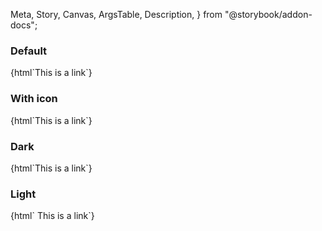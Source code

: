   Meta,
  Story,
  Canvas,
  ArgsTable,
  Description,
} from "@storybook/addon-docs";

<Meta title="Web Components/Link" component="ic-link" />

<Description markdown={readme} />

### Default

<Canvas>
  <Story name="Default">
  {html`<ic-link href="/">This is a link</ic-link>`}
  </Story>
</Canvas>

### With icon

<Canvas>
  <Story name="With icon">
  {html`<ic-link href="/" show-icon>This is a link</ic-link>`}
  </Story>
</Canvas>

### Dark

<Canvas>
  <Story name="Dark">
  {html`<ic-link href="/" appearance="dark" target="_blank">This is a link</ic-link>`}
  </Story>
</Canvas>

### Light

<Canvas>
  <Story
    name="Light"
    parameters={{ backgrounds: { default: "dark" } }}>
    {html` <ic-link href="/" appearance="light" show-icon>This is a link</ic-link>`}
  </Story>
</Canvas>

